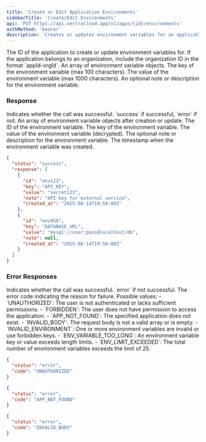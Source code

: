 ```yaml
---
title: 'Create or Edit Application Environments'
sidebarTitle: 'Create/Edit Environments'
api: 'PUT https://api.vertracloud.app/v1/apps/{id}/environments'
authMethod: 'bearer'
description: 'Creates or updates environment variables for an application by its ID.'
---
```


<ParamField path="id" type="string" required>
  The ID of the application to create or update environment variables for. If the application belongs to an organization, include the organization ID in the format `appId-orgId`.
</ParamField>

<ParamField body="environments" type="array" required>
  An array of environment variable objects.

  <Expandable title="Toggle object">

  <ParamField name="key" type="string" required>
    The key of the environment variable (max 100 characters).
  </ParamField>

  <ParamField name="value" type="string" required>
    The value of the environment variable (max 1000 characters).
  </ParamField>

  <ParamField name="note" type="string">
    An optional note or description for the environment variable.
  </ParamField>

  </Expandable>
</ParamField>

### Response

<ResponseField name="status" type="string">
  Indicates whether the call was successful. `success` if successful, `error` if not.
</ResponseField>

<ResponseField name="response" type="array">
  An array of environment variable objects after creation or update.

  <Expandable title="Toggle object">

  <ResponseField name="id" type="string">
    The ID of the environment variable.
  </ResponseField>

  <ResponseField name="key" type="string">
    The key of the environment variable.
  </ResponseField>

  <ResponseField name="value" type="string">
    The value of the environment variable (decrypted).
  </ResponseField>

  <ResponseField name="note" type="string | null">
    The optional note or description for the environment variable.
  </ResponseField>

  <ResponseField name="created_at" type="string" format="date-time">
    The timestamp when the environment variable was created.
  </ResponseField>

  </Expandable>
</ResponseField>

<ResponseExample>

```json Response
{
  "status": "success",
  "response": [
    {
      "id": "env123",
      "key": "API_KEY",
      "value": "secret123",
      "note": "API key for external service",
      "created_at": "2025-08-14T19:58:00Z"
    },
    {
      "id": "env456",
      "key": "DATABASE_URL",
      "value": "mysql://user:pass@localhost/db",
      "note": null,
      "created_at": "2025-08-14T19:58:00Z"
    }
  ]
}
```

</ResponseExample>

### Error Responses

<ResponseField name="status" type="string">
  Indicates whether the call was successful. `error` if not successful.
</ResponseField>

<ResponseField name="code" type="string">
  The error code indicating the reason for failure. Possible values:
  - `UNAUTHORIZED`: The user is not authenticated or lacks sufficient permissions.
  - `FORBIDDEN`: The user does not have permission to access the application.
  - `APP_NOT_FOUND`: The specified application does not exist.
  - `INVALID_BODY`: The request body is not a valid array or is empty.
  - `INVALID_ENVIRONMENT`: One or more environment variables are invalid or use forbidden keys.
  - `ENV_VARIABLE_TOO_LONG`: An environment variable key or value exceeds length limits.
  - `ENV_LIMIT_EXCEEDED`: The total number of environment variables exceeds the limit of 25.
</ResponseField>

<ResponseExample>

```json Error Response (403)
{
  "status": "error",
  "code": "UNAUTHORIZED"
}
```

```json Error Response (404)
{
  "status": "error",
  "code": "APP_NOT_FOUND"
}
```

```json Error Response (400)
{
  "status": "error",
  "code": "INVALID_BODY"
}
```

</ResponseExample>